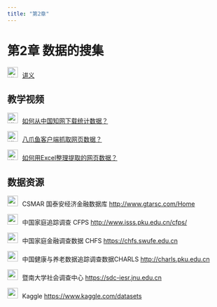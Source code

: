 ```yaml
---
title: "第2章"
---
```


# 第2章 数据的搜集

<img src="img/teacher.png" alt="讲义" style="width: 24px; height: 24px;margin-right: 10px">[讲义](https://lizongzhang.github.io/stat/chap2.html){target="_blank"}


## 教学视频

<img src="img/video.png" alt="讲义" style="width: 24px; height: 24px;margin-right: 10px">[如何从中国知网下载统计数据？](https://www.bilibili.com/video/BV19m4y1F7FE/)

<img src="img/video.png" alt="讲义" style="width: 24px; height: 24px;margin-right: 10px">[八爪鱼客户端抓取网页数据？](https://www.bilibili.com/video/BV18u411D7GM/)

<img src="img/video.png" alt="讲义" style="width: 24px; height: 24px;margin-right: 10px">[如何用Excel整理提取的网页数据？](https://www.bilibili.com/video/BV1HL411N7BG/)


## 数据资源

<img src="img/link.png" style="width: 24px; height: 24px;margin-right: 10px">CSMAR 国泰安经济金融数据库  <http://www.gtarsc.com/Home>
        
<img src="img/link.png" style="width: 24px; height: 24px;margin-right: 10px">中国家庭追踪调查 CFPS <http://www.isss.pku.edu.cn/cfps/>
    
<img src="img/link.png" style="width: 24px; height: 24px;margin-right: 10px">中国家庭金融调查数据 CHFS  <https://chfs.swufe.edu.cn>
    
<img src="img/link.png" style="width: 24px; height: 24px;margin-right: 10px">中国健康与养老数据追踪调查数据CHARLS <http://charls.pku.edu.cn>
    
<img src="img/link.png" style="width: 24px; height: 24px;margin-right: 10px">暨南大学社会调查中心  <https://sdc-iesr.jnu.edu.cn>
    
<img src="img/link.png" style="width: 24px; height: 24px;margin-right: 10px">Kaggle  <https://www.kaggle.com/datasets>




